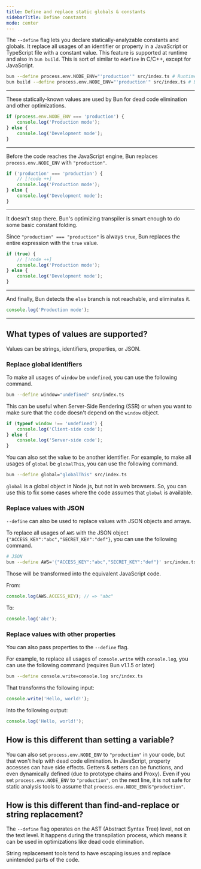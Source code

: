 ```yaml
---
title: Define and replace static globals & constants
sidebarTitle: Define constants
mode: center
---
```


The `--define` flag lets you declare statically-analyzable constants and globals. It replace all usages of an identifier or property in a JavaScript or TypeScript file with a constant value. This feature is supported at runtime and also in `bun build`. This is sort of similar to `#define` in C/C++, except for JavaScript.

```sh terminal icon="terminal"
bun --define process.env.NODE_ENV="'production'" src/index.ts # Runtime
bun build --define process.env.NODE_ENV="'production'" src/index.ts # Build
```

---

These statically-known values are used by Bun for dead code elimination and other optimizations.

```ts
if (process.env.NODE_ENV === 'production') {
	console.log('Production mode');
} else {
	console.log('Development mode');
}
```

---

Before the code reaches the JavaScript engine, Bun replaces `process.env.NODE_ENV` with `"production"`.

```ts
if ('production' === 'production') {
	// [!code ++]
	console.log('Production mode');
} else {
	console.log('Development mode');
}
```

---

It doesn't stop there. Bun's optimizing transpiler is smart enough to do some basic constant folding.

Since `"production" === "production"` is always `true`, Bun replaces the entire expression with the `true` value.

```ts
if (true) {
	// [!code ++]
	console.log('Production mode');
} else {
	console.log('Development mode');
}
```

---

And finally, Bun detects the `else` branch is not reachable, and eliminates it.

```ts
console.log('Production mode');
```

---

## What types of values are supported?

Values can be strings, identifiers, properties, or JSON.

### Replace global identifiers

To make all usages of `window` be `undefined`, you can use the following command.

```sh
bun --define window="undefined" src/index.ts
```

This can be useful when Server-Side Rendering (SSR) or when you want to make sure that the code doesn't depend on the `window` object.

```js
if (typeof window !== 'undefined') {
	console.log('Client-side code');
} else {
	console.log('Server-side code');
}
```

You can also set the value to be another identifier. For example, to make all usages of `global` be `globalThis`, you can use the following command.

```sh
bun --define global="globalThis" src/index.ts
```

`global` is a global object in Node.js, but not in web browsers. So, you can use this to fix some cases where the code assumes that `global` is available.

### Replace values with JSON

`--define` can also be used to replace values with JSON objects and arrays.

To replace all usages of `AWS` with the JSON object `{"ACCESS_KEY":"abc","SECRET_KEY":"def"}`, you can use the following command.

```sh
# JSON
bun --define AWS='{"ACCESS_KEY":"abc","SECRET_KEY":"def"}' src/index.ts
```

Those will be transformed into the equivalent JavaScript code.

From:

```ts
console.log(AWS.ACCESS_KEY); // => "abc"
```

To:

```ts
console.log('abc');
```

### Replace values with other properties

You can also pass properties to the `--define` flag.

For example, to replace all usages of `console.write` with `console.log`, you can use the following command (requires Bun v1.1.5 or later)

```sh
bun --define console.write=console.log src/index.ts
```

That transforms the following input:

```ts
console.write('Hello, world!');
```

Into the following output:

```ts
console.log('Hello, world!');
```

## How is this different than setting a variable?

You can also set `process.env.NODE_ENV` to `"production"` in your code, but that won't help with dead code elimination. In JavaScript, property accesses can have side effects. Getters & setters can be functions, and even dynamically defined (due to prototype chains and Proxy). Even if you set `process.env.NODE_ENV` to `"production"`, on the next line, it is not safe for static analysis tools to assume that `process.env.NODE_ENV`is`"production"`.

## How is this different than find-and-replace or string replacement?

The `--define` flag operates on the AST (Abstract Syntax Tree) level, not on the text level. It happens during the transpilation process, which means it can be used in optimizations like dead code elimination.

String replacement tools tend to have escaping issues and replace unintended parts of the code.
